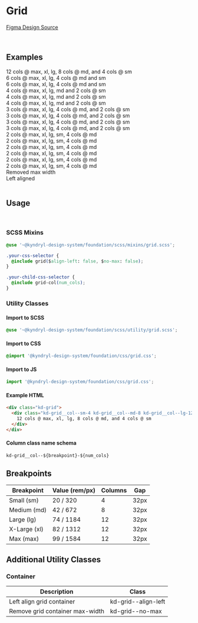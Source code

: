 
<Meta title="Foundation/Grid" />

# Grid

[Figma Design Source](https://www.figma.com/file/tTu138pz3jLk0mykJSg3t4/KDS---Foundation-v1.0.0?node-id=4138%3A3703&mode=dev)

<br />

## Examples

<Unstyled>
<style>
{`
.sbdocs-content {
  max-width: none !important;
}

.kd-grid {
margin-top: 32px;
margin-bottom: 32px;
}

.kd-grid > div {
text-align: center;
border: 1px solid lightgray;
padding: 16px;
}

.kd-grid p {
margin: 0;
}
`}

</style>

<div className="kd-grid">
  <div className="kd-grid__col--sm-4 kd-grid__col--md-8 kd-grid__col--lg-12">
    12 cols @ max, xl, lg, 8 cols @ md, and 4 cols @ sm
  </div>
</div>

<div className="kd-grid">
  <div className="kd-grid__col--sm-4 kd-grid__col--md-4 kd-grid__col--lg-6">
    6 cols @ max, xl, lg, 4 cols @ md and sm
  </div>
  <div className="kd-grid__col--sm-4 kd-grid__col--md-4 kd-grid__col--lg-6">
    6 cols @ max, xl, lg, 4 cols @ md and sm
  </div>
</div>

<div className="kd-grid">
  <div className="kd-grid__col--sm-2 kd-grid__col--md-4 kd-grid__col--lg-4">
    4 cols @ max, xl, lg, md and 2 cols @ sm
  </div>
  <div className="kd-grid__col--sm-2 kd-grid__col--md-4 kd-grid__col--lg-4">
    4 cols @ max, xl, lg, md and 2 cols @ sm
  </div>
  <div className="kd-grid__col--sm-2 kd-grid__col--md-4 kd-grid__col--lg-4">
    4 cols @ max, xl, lg, md and 2 cols @ sm
  </div>
</div>

<div className="kd-grid">
  <div className="kd-grid__col--sm-2 kd-grid__col--md-4 kd-grid__col--lg-3">
    3 cols @ max, xl, lg, 4 cols @ md, and 2 cols @ sm
  </div>
  <div className="kd-grid__col--sm-2 kd-grid__col--md-4 kd-grid__col--lg-3">
    3 cols @ max, xl, lg, 4 cols @ md, and 2 cols @ sm
  </div>
  <div className="kd-grid__col--sm-2 kd-grid__col--md-4 kd-grid__col--lg-3">
    3 cols @ max, xl, lg, 4 cols @ md, and 2 cols @ sm
  </div>
  <div className="kd-grid__col--sm-2 kd-grid__col--md-4 kd-grid__col--lg-3">
    3 cols @ max, xl, lg, 4 cols @ md, and 2 cols @ sm
  </div>
</div>

<div className="kd-grid">
  <div className="kd-grid__col--sm-2 kd-grid__col--md-4 kd-grid__col--lg-2">
    2 cols @ max, xl, lg, sm, 4 cols @ md
  </div>
  <div className="kd-grid__col--sm-2 kd-grid__col--md-4 kd-grid__col--lg-2">
    2 cols @ max, xl, lg, sm, 4 cols @ md
  </div>
  <div className="kd-grid__col--sm-2 kd-grid__col--md-4 kd-grid__col--lg-2">
    2 cols @ max, xl, lg, sm, 4 cols @ md
  </div>
  <div className="kd-grid__col--sm-2 kd-grid__col--md-4 kd-grid__col--lg-2">
    2 cols @ max, xl, lg, sm, 4 cols @ md
  </div>
  <div className="kd-grid__col--sm-2 kd-grid__col--md-4 kd-grid__col--lg-2">
    2 cols @ max, xl, lg, sm, 4 cols @ md
  </div>
  <div className="kd-grid__col--sm-2 kd-grid__col--md-4 kd-grid__col--lg-2">
    2 cols @ max, xl, lg, sm, 4 cols @ md
  </div>
</div>

<div className="kd-grid kd-grid--no-max">
  <div className="kd-grid__col--sm-4 kd-grid__col--md-8 kd-grid__col--lg-12">
    Removed max width
  </div>
</div>

<div className="kd-grid kd-grid--align-left">
  <div className="kd-grid__col--sm-4 kd-grid__col--md-8 kd-grid__col--lg-12">
    Left aligned
  </div>
</div>
</Unstyled>

<br />

## Usage

<br />

### SCSS Mixins

```css
@use '~@kyndryl-design-system/foundation/scss/mixins/grid.scss';

.your-css-selector {
  @include grid($align-left: false, $no-max: false);
}

.your-child-css-selector {
  @include grid-col(num_cols);
}
```

### Utility Classes

#### Import to SCSS

```css
@use '~@kyndryl-design-system/foundation/scss/utility/grid.scss';
```

#### Import to CSS

```css
@import '@kyndryl-design-system/foundation/css/grid.css';
```

#### Import to JS

```js
import '@kyndryl-design-system/foundation/css/grid.css';
```

#### Example HTML

```html
<div class="kd-grid">
  <div class="kd-grid__col--sm-4 kd-grid__col--md-8 kd-grid__col--lg-12">
    12 cols @ max, xl, lg, 8 cols @ md, and 4 cols @ sm
  </div>
</div>
```

#### Column class name schema

```
kd-grid__col--${breakpoint}-${num_cols}
```

## Breakpoints

| Breakpoint   | Value (rem/px) | Columns | Gap  |
| ------------ | -------------- | ------- | ---- |
| Small (sm)   | 20 / 320       | 4       | 32px |
| Medium (md)  | 42 / 672       | 8       | 32px |
| Large (lg)   | 74 / 1184      | 12      | 32px |
| X-Large (xl) | 82 / 1312      | 12      | 32px |
| Max (max)    | 99 / 1584      | 12      | 32px |

## Additional Utility Classes

### Container

| Description                     | Class               |
| ------------------------------- | ------------------- |
| Left align grid container       | kd-grid--align-left |
| Remove grid container max-width | kd-grid--no-max     |
